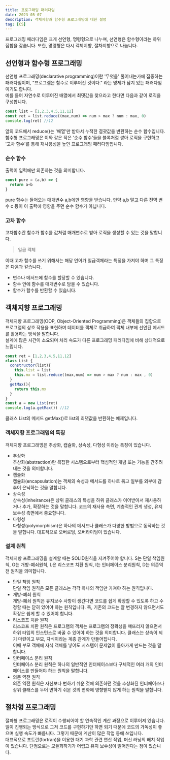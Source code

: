 ```yaml
---
title: 프로그래밍 패러다임
date: 2023-05-07
description: 객체지향과 함수형 프로그래밍에 대한 설명
tag: [CS]
---  
```


프로그래밍 패러다임은 크게 선언형, 명령형으로 나누며, 선언형은 함수형이라는 하위 집합을 갖습니다. 또한, 명령형은 다시 객체지향, 절차지향으로 나눕니다.  
## 선언형과 함수형 프로그래밍  
선언형 프로그래밍(declarative programming)이란 '무엇을' 풀어내는가에 집중하는 패러다임이며, "프로그램은 함수로 이루어진 것이다." 라는 명제가 담겨 있는 패러다임이기도 합니다.  
예를 들어 자연수로 이루어진 배열에서 최댓값을 찾으라고 한다면 다음과 같이 로직을 구성합니다.  
```javascript
const list = [1,2,3,4,5,11,12]
const ret = list.reduce((max,num) => num > max ? num : max, 0)
console.log(ret) //12
```
앞의 코드에서 reduce()는 '배열'만 받아서 누적한 결괏값을 반환하는 순수 함수입니다.  
함수형 프로그래밍은 이와 같은 작은 '순수 함수'들을 블록처럼 쌓아 로직을 구현하고 '고차 함수'를 통해 재사용성을 높인 프로그래밍 패러다임입니다.  
### 순수 함수  
출력이 입력에만 의존하는 것을 의미합니다.  
```javascript
const pure = (a,b) => {
  return a+b
}
```
pure 함수는 들어오는 매개변수 a,b에만 영향을 받습니다. 만약 a,b 말고 다른 전역 변수 c 등이 이 출력에 영향을 주면 순수 함수가 아닙니다.  
### 고차 함수  
고차함수란 함수가 함수를 값처럼 매개변수로 받아 로직을 생성할 수 있는 것을 말합니다.  
> 일급 객체  

이때 고차 함수를 쓰기 위해서는 해당 언어가 일급객체라는 특징을 가져야 하며 그 특징은 다음과 같습니다.  
- 변수나 메서드에 함수를 할당할 수 있습니다.  
- 함수 안에 함수를 매개변수로 담을 수 있습니다.  
- 함수가 함수를 반환할 수 있습니다.  
  
## 객체지향 프로그래밍  
객체지향 프로그래밍(OOP, Object-Oriented Programming)은 객체들의 집합으로 프로그램의 상호 작용을 표현하며 데이터를 객체로 취급하여 객체 내부에 선언된 메서드를 활용하는 방식을 말합니다.  
설계에 많은 시간이 소요되며 처리 속도가 다른 프로그래밍 패러다임에 비해 상대적으로 느립니다.  
```javascript
const ret = [1,2,3,4,5,11,12]
class List {
  constructor(list){
    this.list = list
    this.mx = list.reduce((max,num) => num > max ? num : max , 0)
  }
  getMax(){
    return this.mx
  }
}
const a = new List(ret)
console.log(a.getMax()) //12
```
클래스 List의 메서드 getMax()로 list의 최댓값을 반환하는 예제입니다.  
### 객체지향 프로그래밍의 특징  
객체지향 프로그래밍은 추상화, 캡슐화, 상속성, 다형성 이라는 특징이 있습니다.  
- 추상화  
  추상화(abstraction)란 복잡한 시스템으로부터 핵심적인 개념 또는 기능을 간추려내는 것을 의미합니다.  
- 캡슐화  
  캡슐화(encapsulation)는 객체의 속성과 메서드를 하나로 묶고 일부를 외부에 감추어 은닉하는 것을 말합니다.  
- 상속성  
  상속성(inheirance)은 상위 클래스의 특성을 하위 클래스가 이어받아서 재사용하거나 추가, 확장하는 것을 말합니다. 코드의 재사용 측면, 계층적인 관계 생성, 유지 보수성 측면에서 중요합니다.  
- 다형성  
  다형성(polymorphism)은 하나의 메서드나 클래스가 다양한 방법으로 동작하는 것을 말합니다. 대표적으로 오버로딩, 오버라이딩이 있습니다.  
  

### 설계 원칙  
객체지향 프로그래밍을 설계할 때는 SOLID원칙을 지켜주어야 합니다. S는 단일 책임원칙, O는 개방-폐쇠원칙, L은 리스코프 치환 원칙, I는 인터페이스 분리원칙, D는 의존역전 원칙을 의미합니다.  
- 단일 책임 원칙  
  단일 책임 원칙은 모든 클래스는 각각 하나의 책임만 가져야 하는 원칙입니다.  
- 개방-폐쇠 원칙  
  개방-폐쇠 원칙은 유지보수 사항이 생긴다면 코드를 쉽게 확장할 수 있도록 하고 수정할 때는 닫혀 있어야 하는 원칙입니다. 즉, 기존의 코드는 잘 변경하지 않으면서도 확장은 쉽게 할 수 있어야 합니다.  
- 리스코프 치환 원칙  
  리스코프 치환 원칙은 프로그램의 객체는 프로그램의 정확성을 꺠뜨리지 않으면서 하위 타입의 인스턴스로 바꿀 수 있어야 하는 것을 의미합니다. 클래스는 상속이 되기 마련이고 부모, 자식이라는 계층 관계가 만들어집니다.  
  이때 부모 객체에 자식 객체를 넣어도 시스템이 문제없이 돌아가게 만드는 것을 말합니다.  
- 인터페이스 분리 원칙  
  인터페이스 분리 원칙은 하나의 일반적인 인터페이스보다 구체적인 여러 개의 인터페이스를 만들어야 하는 원칙을 말합니다.  
- 의존 역전 원칙  
  의존 역전 원칙은 자신보다 변하기 쉬운 것에 의존하던 것을 추상화된 인터페이스나 상위 클래스를 두어 변하기 쉬운 것의 변화에 영향받지 않게 하는 원칙을 말합니다.  
  
## 절차형 프로그래밍  
절파형 프로그래밍은 로직이 수행되어야 할 연속적인 계산 과정으로 이루어져 있습니다.  
일이 진행되는 방식으로 그저 코드를 구현하기만 하면 되기 때문에 코드의 가독성이 좋으며 실행 속도가 빠릅니다. 그렇기 때문에 계산이 많은 작업 등에 쓰입니다.  
대표적으로 포트란(fortran)을 이용한 대기 과학 관련 연산 작업, 머신 러닝의 배치 작업이 있습니다. 단점으로는 모듈화하기가 어렵고 유지 보수성이 떨어진다는 점이 있습니다.  


